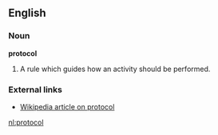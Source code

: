 ==English==

===Noun===
'''protocol'''
#A rule which guides how an activity should be performed.

===External links===
*[[w:protocol|Wikipedia article on protocol]]

[[nl:protocol]]